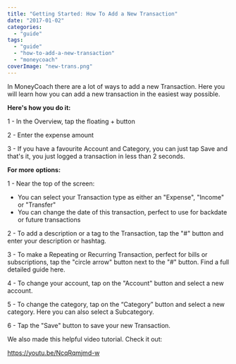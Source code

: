 ```yaml
---
title: "Getting Started: How To Add a New Transaction"
date: "2017-01-02"
categories: 
  - "guide"
tags: 
  - "guide"
  - "how-to-add-a-new-transaction"
  - "moneycoach"
coverImage: "new-trans.png"
---
```


In MoneyCoach there are a lot of ways to add a new Transaction. Here you will learn how you can add a new transaction in the easiest way possible.

**Here's how you do it:**

1 - In the Overview, tap the floating + button

2 - Enter the expense amount

3 - If you have a favourite Account and Category, you can just tap Save and that's it, you just logged a transaction in less than 2 seconds.

**For more** **options:**

1 - Near the top of the screen:

- You can select your Transaction type as either an "Expense", "Income" or "Transfer"
- You can change the date of this transaction, perfect to use for backdate or future transactions

2 - To add a description or a tag to the Transaction, tap the "#" button and enter your description or hashtag.

3 - To make a Repeating or Recurring Transaction, perfect for bills or subscriptions, tap the "circle arrow" button next to the "#" button. Find a full detailed guide here.

4 - To change your account, tap on the "Account" button and select a new account.

5 - To change the category, tap on the “Category” button and select a new category. Here you can also select a Subcategory.

6 - Tap the "Save" button to save your new Transaction.

We also made this helpful video tutorial. Check it out:

https://youtu.be/NcqRqmjmd-w
